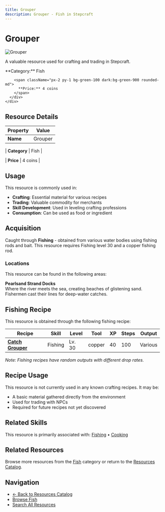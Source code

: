 ```yaml
---
title: Grouper
description: Grouper - Fish in Stepcraft
---
```


# Grouper

<div className="flex items-start gap-6 mb-8">
  <div className="flex-shrink-0">
    <img src="/assets/resources/fishing/grouper.png" alt="Grouper" className="w-24 h-24 border rounded-lg" />
  </div>
  <div className="flex-1">
    <div className="space-y-2">
      <p className="text-lg text-muted-foreground">A valuable resource used for crafting and trading in Stepcraft.</p>
      <div className="flex flex-wrap gap-4 text-sm">
        <span className="px-2 py-1 bg-blue-100 dark:bg-blue-900 rounded-md">
          **Category:** Fish
        </span>
        
        <span className="px-2 py-1 bg-green-100 dark:bg-green-900 rounded-md">
          **Price:** 4 coins
        </span>
      </div>
    </div>
  </div>
</div>

## Resource Details

| Property | Value |
|----------|-------|
| **Name** | Grouper |

| **Category** | Fish |

| **Price** | 4 coins |


## Usage

This resource is commonly used in:

- **Crafting**: Essential material for various recipes
- **Trading**: Valuable commodity for merchants
- **Skill Development**: Used in leveling crafting professions
- **Consumption**: Can be used as food or ingredient



## Acquisition

Caught through **Fishing** - obtained from various water bodies using fishing rods and bait. This resource requires Fishing level 30 and a copper fishing rod.

### Locations

This resource can be found in the following areas:

**Pearlsand Strand Docks**  
Where the river meets the sea, creating beaches of glistening sand. Fishermen cast their lines for deep-water catches.



## Fishing Recipe

This resource is obtained through the following fishing recipe:

| Recipe | Skill | Level | Tool | XP | Steps | Output |
|--------|-------|-------|------|----|-------|--------|
| **[Catch Grouper](/docs/skills/individual/fishing#grouper)** | Fishing | Lv. 30 | copper | 40 | 100 | Various |

*Note: Fishing recipes have random outputs with different drop rates.*

## Recipe Usage

This resource is not currently used in any known crafting recipes. It may be:
- A basic material gathered directly from the environment
- Used for trading with NPCs
- Required for future recipes not yet discovered


## Related Skills

This resource is primarily associated with: [Fishing](/docs/skills/individual/fishing) • [Cooking](/docs/skills/individual/cooking)

## Related Resources

Browse more resources from the [Fish](/docs/resources#fish) category or return to the [Resources Catalog](/docs/resources).

## Navigation

- [← Back to Resources Catalog](/docs/resources)
- [Browse Fish](/docs/resources#fish)
- [Search All Resources](/search)
